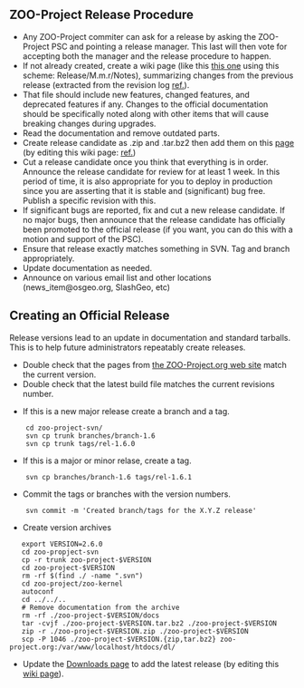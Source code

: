 
== ZOO-Project Release Procedure ==

*Any ZOO-Project commiter can ask for a release by asking the ZOO-Project PSC and pointing a release manager. This last will then vote for accepting both the manager and the release procedure to happen.
*If not already created, create  a wiki page (like this [http://zoo-project.org/trac/wiki/Release/1.3.0/Notes this one] using this scheme: Release/M.m.r/Notes), summarizing changes from the previous release (extracted from the revision log [http://zoo-project.org/trac/browser/trunk/zoo-project/HISTORY.txt ref.]).
*That file should include new features, changed features, and deprecated features if any. Changes to the official documentation should be specifically noted along with other items that will cause breaking changes during upgrades. 
*Read the documentation and remove outdated parts.
*Create release candidate as .zip and .tar.bz2  then add them on this [http://zoo-project.org/site/Downloads page] (by editing this wiki page: [http://zoo-project.org/trac/wiki/Downloads ref.])
*Cut a release candidate once you think that everything is in order. Announce the release candidate for review for at least 1 week. In this period of time, it is also appropriate for you to deploy in production since you are asserting that it is stable and (significant) bug free. Publish a specific revision with this.
*If significant bugs are reported, fix and cut a new release candidate. If no major bugs, then announce that the release candidate has officially been promoted to the official release (if you want, you can do this with a motion and support of the PSC).
*Ensure that release exactly matches something in SVN. Tag and branch appropriately.
*Update documentation as needed.
*Announce on various email list and other locations (news_item@osgeo.org, SlashGeo, etc)

== Creating an Official Release ==

Release versions lead to an update in documentation and standard tarballs. This is to help future administrators repeatably create releases.

*Double check that the pages from [http://zoo-project.org/ the ZOO-Project.org web site] match the current version.
*Double check that the latest build file matches the current revisions number.

*If this is a new major release create a branch and a tag.

<pre>
    cd zoo-project-svn/
    svn cp trunk branches/branch-1.6
    svn cp trunk tags/rel-1.6.0
</pre>

*If this is a major or minor relase, create a tag.

<pre>
    svn cp branches/branch-1.6 tags/rel-1.6.1
</pre>

*Commit the tags or branches with the version numbers.

<pre>
    svn commit -m 'Created branch/tags for the X.Y.Z release'
</pre>

*Create version archives

<pre>
   export VERSION=2.6.0
   cd zoo-propject-svn
   cp -r trunk zoo-project-$VERSION
   cd zoo-project-$VERSION
   rm -rf $(find ./ -name ".svn") 
   cd zoo-project/zoo-kernel
   autoconf
   cd ../../..
   # Remove documentation from the archive
   rm -rf ./zoo-project-$VERSION/docs
   tar -cvjf ./zoo-project-$VERSION.tar.bz2 ./zoo-project-$VERSION
   zip -r ./zoo-project-$VERSION.zip ./zoo-project-$VERSION
   scp -P 1046 ./zoo-project-$VERSION.{zip,tar.bz2} zoo-project.org:/var/www/localhost/htdocs/dl/
</pre>

*Update the [http://zoo-project.org/site/Downloads Downloads page] to add the latest release (by editing this [http://zoo-project.org/trac/wiki/Downloads wiki page]).



{{TracNotice|{{PAGENAME}}}}